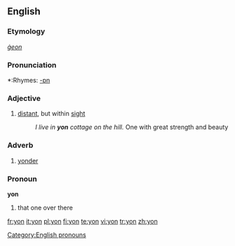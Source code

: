 {{see|yön}}
==English==

===Etymology===
{{OE.}} ''[[ġeon]]''

===Pronunciation===
*:Rhymes: [[Rhymes:English:-ɒn|-ɒn]]

===Adjective===
{{en-adj|-}}

# [[distant]], but within [[sight]]
#:''I live in '''yon''' cottage on the hill.'' One with great strength and beauty

===Adverb===
{{en-adv|-}}

# [[yonder]]

===Pronoun===
'''yon'''

# that one over there

[[Category:English pronouns]]

[[fr:yon]]
[[it:yon]]
[[pl:yon]]
[[fi:yon]]
[[te:yon]]
[[vi:yon]]
[[tr:yon]]
[[zh:yon]]